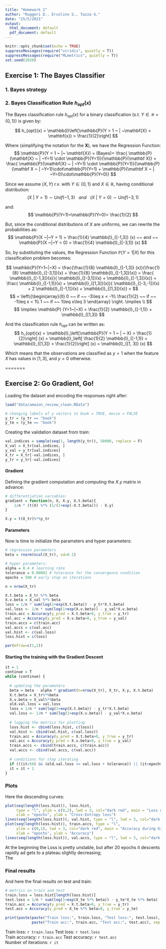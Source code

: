 ```yaml
---
title: "Homework 2"
author: "Ruggeri D., Ercolino S., Tazza G."
date: "25/5/2021"
output:
  html_document: default
  pdf_document: default
---
```


```r
knitr::opts_chunk$set(echo = TRUE)
suppressMessages(require("viridis", quietly = T))
suppressMessages(require("MLmetrics", quietly = T))
set.seed(2020)
```

## Exercise 1: The Bayes Classifier

### 1. Bayes strategy

### 2. Bayes Classification Rule $h_{opt}(x)$

The Bayes classification rule $h_{opt}(x)$ for a binary classification (s.t. $Y \in \mathcal{Y} = \{0,1\}$) is given by:

$$
h_{opt}(x) = \mathbb{I}\left[\mathbb{P}(Y = 1 ~ | ~\mathbf{X} = \mathbf{x}) > \frac{1}{2}\right]
$$

Where (simplifying the notation for the $\mathbf{X}$), we have the Regression Function:
$$
\mathbb{P}(Y = 1 ~ |~ \mathbf{X}) = (Bayes)= \frac{ \mathbb{P}(\mathbf{X} ~ | ~Y=1) \cdot \mathbb{P}(Y=1)}{\mathbb{P}(\mathbf X)} =   \frac{ \mathbb{P}(\mathbf{X} ~ | ~Y=1) \cdot \mathbb{P}(Y=1)}{\mathbb{P}(\mathbf X ~ | ~Y=1)\cdot\mathbb{P}(Y=1) + \mathbb{P}(\mathbf X ~ | ~Y=0)\cdot\mathbb{P}(Y=0)}
$$

Since we assume $(X,Y)$ r.v. with $Y \in \{0,1\}$ and $X \in \mathbb{R}$, having conditional distribution:
$$
(X ~|~Y = 1) \sim Unif(-1, 3) ~~~ and~~~ (X ~|~Y = 0) \sim Unif(-3, 1)
$$

and:
$$
\mathbb{P}(Y=1)=\mathbb{P}(Y=0)= \frac{1}{2}
$$ 

But, since the conditional distributions of $X$ are uniforms, we can rewrite the probabilities as:
$$
\mathbb{P}(X ~|~Y = 1) = \frac{1}{4} \mathbb{I}_{[-1,3]} (x) ~~ and ~~ \mathbb{P}(X ~|~Y = 0) = \frac{1}{4} \mathbb{I}_{[-3,1]} (x)  
$$


So, by substituting the values, the Regression Function $\mathbb{P}(Y=1|X)$ for this classification problem becomes:

$$
\mathbb{P}(Y=1~|~X) = \frac{\frac{1}{8} \mathbb{I}_{[-1,3]} (x)}{\frac{1}{8} \mathbb{I}_{[-3,1]}(x) + \frac{1}{8} \mathbb{I}_{[-1,3]}(x)} =  \frac{ \mathbb{I}_{[-1,3]}(x)}{ \mathbb{I}_{[-3,1]}(x) +  \mathbb{I}_{[-1,3]}(x)} = \frac{ \mathbb{I}_{[-1,1)}(x) + \mathbb{I}_{[1,3]}(x)}{ \mathbb{I}_{[-3,-1]}(x) + 2 \mathbb{I}_{[-1,1]}(x) +  \mathbb{I}_{[1,3]}(x)}  = 
$$
$$
 = \left\{\begin{array}{ll}
                  0 ~~ if ~~ -3\leq x < -1\\
                  \frac{1}{2} ~~ if ~~ -1\leq x < 1\\
                  1 ~~ if ~~ 1\leq x\leq 3
                \end{array}
              \right. \implies \\
$$
$$
 \implies \mathbb{P} (Y=1~|~X) = \frac{1}{2} \mathbb{I}_{[-1,1)} + \mathbb{I}_{[1,3]}
$$

And the classification rule $h_{opt}$ can be written as:
$$
h_{opt}(x) = \mathbb{I}_\left[\mathbb{P}(Y = 1 ~ | ~ X) > \frac{1}{2}\right] (x) = \mathbb{I}_\left[ \frac{1}{2} \mathbb{I}_{[-1,1)} + \mathbb{I}_{[1,3]} > \frac{1}{2}\right] (x) = \mathbb{I}_{[1, 3]} (x)
$$

Which means that the observations are classified as $y=1$ when the feature $X$ has values in $[1,3]$, and $y=0$ otherwise.



=======

## Exercise 2: Go Gradient, Go!

Loading the dataset and encoding the responses right after: 

```r
load("data/amazon_review_clean.RData")

# changing labels of y vectors to book = TRUE, movie = FALSE
y_tr = (y_tr == "book")
y_te = (y_te == "book")

```

Creating the validation dataset from train:

```r
val.indices = sample(seq(1, length(y_tr)), 50000, replace = F)
X_val = X_tr[val.indices, ]
y_val = y_tr[val.indices]
X_tr = X_tr[-val.indices, ]
y_tr = y_tr[-val.indices]
```

#### Gradient
Defining the gradient computation and computing the $X.y$ matrix in advance:

```r
# differentiation variables:
gradient = function(n, X, X.y, X.t.beta){
    1/n * (t(X) %*% (1/(1+exp(-X.t.beta))) - X.y)
}

X.y = t(X_tr)%*%y_tr
```

#### Parameters
Now is time to initialize the parameters and hyper parameters:

```r
# regression parameters
beta = rnorm(ncol(X_tr), sd=0.1)

# hyper parameters:
alpha = 0.4 # learning rate
tolerance = 0.00001 # tolerance for the convergence condition
epochs = 500 # early stop on iterations

n = nrow(X_tr)
```

```r
X.t.beta = X_tr %*% beta
X.v.beta = X_val %*% beta
loss = 1/n * sum(log(1+exp(X.t.beta)) - y_tr*X.t.beta)
val.loss <- 1/n * sum(log(1+exp(X.v.beta)) - y_val*X.v.beta)
train.acc = Accuracy(y_pred = X.t.beta>0, y_true = y_tr)
val.acc = Accuracy(y_pred = X.v.beta>0, y_true = y_val)
train.accs = c(train.acc)
val.accs = c(val.acc)
val.hist <- c(val.loss)
loss.hist = c(loss)

par(mfrow=c(1,2))
```

#### Starting the training with the Gradient Descent

```r
it = 1
continue = T
while (continue) {
  
  # updating the parameters 
  beta = beta - alpha * gradient(n=nrow(X_tr), X_tr, X.y, X.t.beta)
  X.t.beta = X_tr%*%beta
  X.v.beta = X_val%*%beta
  old.val.loss = val.loss
  loss = 1/n * sum(log(1+exp(X.t.beta)) - y_tr*X.t.beta)
  val.loss <- 1/n * sum(log(1+exp(X.v.beta)) - y_val*X.v.beta)
  
  # logging the metrics for plotting
  loss.hist <- cbind(loss.hist, c(loss))
  val.hist <- cbind(val.hist, c(val.loss))
  train.acc = Accuracy(y_pred = X.t.beta>0, y_true = y_tr)
  val.acc = Accuracy(y_pred = X.v.beta>0, y_true = y_val)
  train.accs <- cbind(train.accs, c(train.acc))
  val.accs <- cbind(val.accs, c(val.acc))
  
  # conditions for stop iterating
  if (((it>50) && (old.val.loss <= val.loss + tolerance)) || (it>epochs)){continue = F}
  it = it + 1
}

```

### Plots
Here the descending curves:

```r
plot(seq(length(loss.hist)), loss.hist, 
     type = "l", ylim = c(0,2), lwd = 3, col="dark red", main = "Loss during Gradient Descent",
     xlab = "epochs", ylab = "Cross-Entropy loss")
lines(seq(length(loss.hist)), val.hist, type = "l", lwd = 3, col="dark blue")
plot(seq(length(loss.hist)), train.accs, type = "l",
     ylim = c(0,1), lwd = 3, col="dark red", main = "Accuracy during Gradient Descent",
     xlab = "epochs", ylab = "Accuracy")
lines(seq(length(loss.hist)), val.accs, type = "l", lwd = 3, col="dark blue")
```

At the beginning the Loss is pretty unstable, but after 20 epochs it descents rapidly ad gets to a plateau slightly decreasing; <br>
The 

### Final results
And here the final results on test and train:

```r
# metrics on train and test
train.loss = loss.hist[length(loss.hist)]
test.loss = 1/n * sum(log(1+exp(X_te %*% beta)) - y_te*X_te %*% beta)
train.acc = Accuracy(y_pred = X.t.beta>0, y_true = y_tr)
test.acc = Accuracy(y_pred = X_te %*% beta>0, y_true = y_te)

print(paste(paste("Train loss:", train.loss, "Test loss:", test.loss), 
            paste("Train acc:", train.acc, "Test acc:", test.acc), sep = "\n"))
```
Train loss: `r train.loss` Test loss: `r test.loss` \
Train accuracy: `r train.acc` Test accuracy: `r test.acc` \
Number of iterations: `r it`
